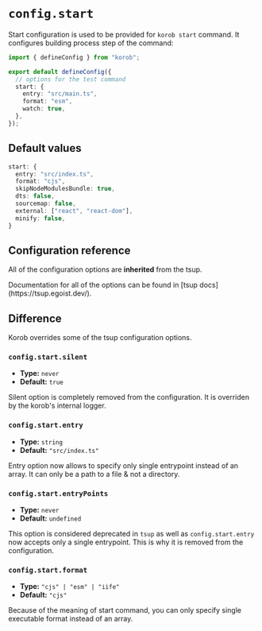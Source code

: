 
# `config.start`

Start configuration is used to be provided for `korob start` command. It configures building process step of the command:

```ts showLineNumbers filename="korob.config.ts"
import { defineConfig } from "korob";

export default defineConfig({
  // options for the test command
  start: {
    entry: "src/main.ts",
    format: "esm",
    watch: true,
  },
});
```

## Default values

```ts filename="Default config"
start: {
  entry: "src/index.ts",
  format: "cjs",
  skipNodeModulesBundle: true,
  dts: false,
  sourcemap: false,
  external: ["react", "react-dom"],
  minify: false,
}
```

## Configuration reference

All of the configuration options are **inherited** from the tsup.

<Callout type="warning">
  Documentation for all of the options can be found in [tsup
  docs](https://tsup.egoist.dev/).
</Callout>

## Difference

Korob overrides some of the tsup configuration options.

### `config.start.silent`

- **Type:** `never`
- **Default:** `true`

Silent option is completely removed from the configuration. It is overriden by the korob's internal logger.

### `config.start.entry`

- **Type:** `string`
- **Default:** `"src/index.ts"`

Entry option now allows to specify only single entrypoint instead of an array. It can only be a path to a file & not a directory.

### `config.start.entryPoints`

- **Type:** `never`
- **Default:** `undefined`

This option is considered deprecated in `tsup` as well as `config.start.entry` now accepts only a single entrypoint.
This is why it is removed from the configuration.

### `config.start.format`

- **Type:** `"cjs" | "esm" | "iife"`
- **Default:** `"cjs"`

Because of the meaning of start command, you can only specify single executable format instead of an array.

